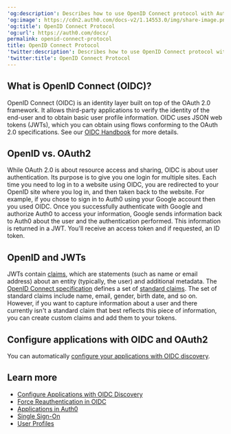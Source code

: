 ---
'og:description': Describes how to use OpenID Connect protocol with Auth0.
'og:image': https://cdn2.auth0.com/docs-v2/1.14553.0/img/share-image.png
'og:title': OpenID Connect Protocol
'og:url': https://auth0.com/docs/
permalink: openid-connect-protocol
title: OpenID Connect Protocol
'twitter:description': Describes how to use OpenID Connect protocol with Auth0.
'twitter:title': OpenID Connect Protocol
---
## What is OpenID Connect (OIDC)?

<Tooltip tip="OpenID: Open standard for authentication that allows applications to verify users' identities without collecting and storing login information." cta="View Glossary" href="/docs/glossary?term=OpenID">OpenID</Tooltip> Connect (OIDC) is an identity layer built on top of the <Tooltip tip="OpenID: Open standard for authentication that allows applications to verify users' identities without collecting and storing login information." cta="View Glossary" href="/docs/glossary?term=OAuth+2.0">OAuth 2.0</Tooltip> framework. It allows third-party applications to verify the identity of the end-user and to obtain basic user profile information. OIDC uses <Tooltip tip="JSON Web Token (JWT): Standard ID Token format (and often Access Token format) used to represent claims securely between two parties." cta="View Glossary" href="/docs/glossary?term=JSON+web+tokens">JSON web tokens</Tooltip> (JWTs), which you can obtain using flows conforming to the OAuth 2.0 specifications. See our [OIDC Handbook](https://auth0.com/resources/ebooks/the-openid-connect-handbook) for more details.

## OpenID vs. OAuth2

While OAuth 2.0 is about resource access and sharing, OIDC is about user authentication. Its purpose is to give you one login for multiple sites. Each time you need to log in to a website using OIDC, you are redirected to your OpenID site where you log in, and then taken back to the website. For example, if you chose to sign in to Auth0 using your Google account then you used OIDC. Once you successfully authenticate with Google and authorize Auth0 to access your information, Google sends information back to Auth0 about the user and the authentication performed. This information is returned in a JWT. You'll receive an <Tooltip tip="Access Token: Authorization credential, in the form of an opaque string or JWT, used to access an API." cta="View Glossary" href="/docs/glossary?term=access+token">access token</Tooltip> and if requested, an <Tooltip tip="Access Token: Authorization credential, in the form of an opaque string or JWT, used to access an API." cta="View Glossary" href="/docs/glossary?term=ID+token">ID token</Tooltip>.

## OpenID and JWTs

JWTs contain [claims](/docs/secure/tokens/json-web-tokens/json-web-token-claims), which are statements (such as name or email address) about an entity (typically, the user) and additional metadata. The [OpenID Connect specification](https://openid.net/specs/openid-connect-core-1_0.html) defines a set of [standard claims](https://openid.net/specs/openid-connect-core-1_0.html#StandardClaims). The set of standard claims include name, email, gender, birth date, and so on. However, if you want to capture information about a user and there currently isn't a standard claim that best reflects this piece of information, you can create custom claims and add them to your tokens.

## Configure applications with OIDC and OAuth2

You can automatically [configure your applications with OIDC discovery](/docs/get-started/applications/configure-applications-with-oidc-discovery).

## Learn more

* [Configure Applications with OIDC Discovery](/docs/get-started/applications/configure-applications-with-oidc-discovery)
* [Force Reauthentication in OIDC](/docs/authenticate/login/max-age-reauthentication)
* [Applications in Auth0](/docs/get-started/applications)
* [Single Sign-On](/docs/authenticate/single-sign-on)
* [User Profiles](/docs/manage-users/user-accounts/user-profiles)